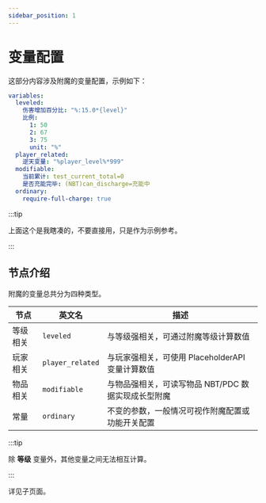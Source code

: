```yaml
---
sidebar_position: 1
---
```


# 变量配置

这部分内容涉及附魔的变量配置，示例如下：

```yaml
variables:
  leveled:
    伤害增加百分比: "%:15.0*{level}"
    比例:
      1: 50
      2: 67
      3: 75
      unit: "%"
  player_related:
    逆天变量: "%player_level%*999"
  modifiable:
    当前累计: test_current_total=0
    是否充能完毕: (NBT)can_discharge=充能中
  ordinary:
    require-full-charge: true
```

:::tip

上面这个是我瞎凑的，不要直接用，只是作为示例参考。

:::

## 节点介绍

附魔的变量总共分为四种类型。

| 节点  |  英文名           | 描述                       |
|-----------------|-----------|-----------------|
| 等级相关 | `leveled`        | 与等级强相关，可通过附魔等级计算数值                   |
| 玩家相关 | `player_related`| 与玩家强相关，可使用 PlaceholderAPI 变量计算数值           |
| 物品相关 | `modifiable`            | 与物品强相关，可读写物品 NBT/PDC 数据实现成长型附魔 |
| 常量 | `ordinary`          | 不变的参数，一般情况可视作附魔配置或功能开关配置                    |

:::tip

除 **等级** 变量外，其他变量之间无法相互计算。

:::

详见子页面。